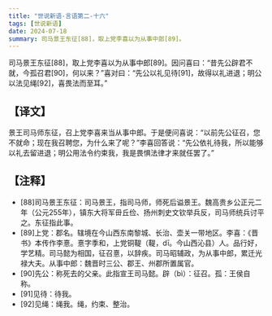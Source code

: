 ```yaml
---
title: "世说新语-言语第二-十六"
tags: [世说新语]
date: 2024-07-18
summary: 司马景王东征[88]，取上党李喜以为从事中郎[89]。
---
```


司马景王东征[88]，取上党李喜以为从事中郎[89]。因问喜曰：“昔先公辟君不就，今孤召君[90]，何以来？”喜对曰：“先公以礼见待[91]，故得以礼进退；明公以法见绳[92]，喜畏法而至耳。”

## 【译文】

景王司马师东征，召上党李喜来当从事中郎。于是便问喜说：“以前先公征召，您不就命；现在我召聘您，为什么来了呢？”李喜回答说：“先公依礼待我，所以能够以礼去留进退；明公用法令约束我，我是畏惧法律才来就任罢了。”

## 【注释】

- [88]司马景王东征：司马景王，指司马师，师死后谥景王。魏高贵乡公正元二年（公元255年），镇东大将军毌丘俭、扬州刺史文钦举兵反，司马师统兵讨平之。东征指此事。
- [89]上党：郡名。辖境在今山西东南黎城、长治、壶关一带地区。李喜：《晋书》本传作李憙。憙字季和，上党铜鞮（鞮，dī。今山西沁县）人。品行好，学艺精。司马懿为相国，征召憙，以辞疾。司马昭辅政，为从事中郎，累迁光禄大夫。从事中郎：魏晋时三公、郡王、州郡所置属官。
- [90]先公：称死去的父亲。此指宣王司马懿。辟（bì）：征召。孤：王侯自称。
- [91]见待：待我。
- [92]见绳：绳我。绳，约束、整治。
